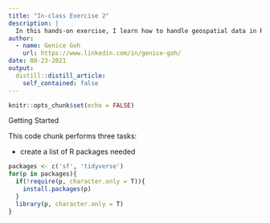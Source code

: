 ```yaml
---
title: "In-class Exercise 2"
description: |
  In this hands-on exercise, I learn how to handle geospatial data in R using sf package.
author:
  - name: Genice Goh
    url: https://www.linkedin.com/in/genice-goh/
date: 08-23-2021
output:
  distill::distill_article:
    self_contained: false
---
```



```r
knitr::opts_chunk$set(echo = FALSE)
```

Getting Started

This code chunk performs three tasks:

- create a list of R packages needed  

```r
packages <- c('sf', 'tidyverse') 
for(p in packages){
  if(!require(p, character.only = T)){
    install.packages(p)
  }
  library(p, character.only = T)
}
```